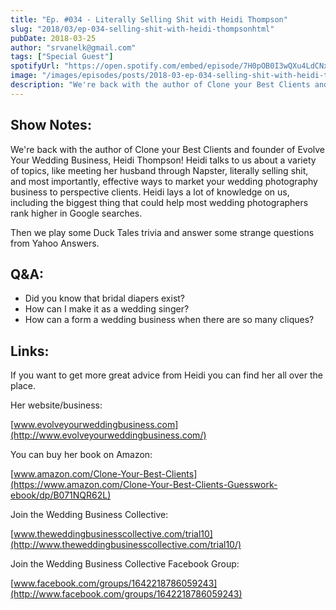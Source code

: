 ```yaml
---
title: "Ep. #034 - Literally Selling Shit with Heidi Thompson"
slug: "2018/03/ep-034-selling-shit-with-heidi-thompsonhtml"
pubDate: 2018-03-25
author: "srvanelk@gmail.com"
tags: ["Special Guest"]
spotifyUrl: "https://open.spotify.com/embed/episode/7H0pOB0I3wQXu4LdCNxQ9V?utm_source=generator"
image: "/images/episodes/posts/2018-03-ep-034-selling-shit-with-heidi-thompsonhtml/Heidi_1280x768_fix_zoomed_out.webp"
description: "We're back with the author of Clone your Best Clients and founder of Evolve Your Wedding Business, Heidi Thompson! Heidi talks to us about a variety of topics, like meeting her husband through Napster, literally selling shit, and most importantly, effective ways to market your wedding photography business to perspective clients. Heidi lays a lot of knowledge on us, including the biggest thing that could help most wedding photographers rank higher in Google searches."
---
```


## Show Notes:
We're back with the author of Clone your Best Clients and founder of Evolve Your Wedding Business, Heidi Thompson! Heidi talks to us about a variety of topics, like meeting her husband through Napster, literally selling shit, and most importantly, effective ways to market your wedding photography business to perspective clients. Heidi lays a lot of knowledge on us, including the biggest thing that could help most wedding photographers rank higher in Google searches.

Then we play some Duck Tales trivia and answer some strange questions from Yahoo Answers.

## Q&A:
- Did you know that bridal diapers exist?
- How can I make it as a wedding singer?
- How can a form a wedding business when there are so many cliques?

## Links:
If you want to get more great advice from Heidi you can find her all over the place.

Her website/business:

[www.evolveyourweddingbusiness.com](http://www.evolveyourweddingbusiness.com/)

You can buy her book on Amazon:

[www.amazon.com/Clone-Your-Best-Clients](https://www.amazon.com/Clone-Your-Best-Clients-Guesswork-ebook/dp/B071NQR62L)

Join the Wedding Business Collective:

[www.theweddingbusinesscollective.com/trial10](http://www.theweddingbusinesscollective.com/trial10/)

Join the Wedding Business Collective Facebook Group:

[www.facebook.com/groups/1642218786059243](http://www.facebook.com/groups/1642218786059243)
